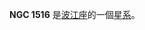 {{NGCInfoBox|NGCID=NGC 1516|發現者=弗里德里希·威廉·赫歇爾|發現日期=1786年1月30日|其他編號=NGC 1524,NGC 1516A,MCG -2-11-17|曆元=J2000.0|赤經=4時8分7.5秒
|赤緯=-8°49'46"|星座=波江座|星體=星系|星等=11.8|表面亮度=11.9|藍等=12.6}}

'''NGC 1516''' 是[[波江座|波江座]]的一個[[星系|星系]]。

{{NGCReference|1516}}
{{Catalogs|NGC=1516}}